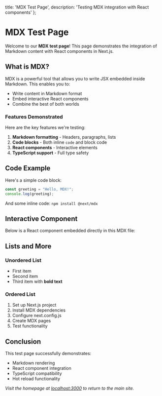 
  title: 'MDX Test Page',
  description: 'Testing MDX integration with React components'
};

<div className="container">

# MDX Test Page

Welcome to our **MDX test page**! This page demonstrates the integration of Markdown content with React components in Next.js.

## What is MDX?

MDX is a powerful tool that allows you to write JSX embedded inside Markdown. This enables you to:

- Write content in Markdown format
- Embed interactive React components
- Combine the best of both worlds

### Features Demonstrated

Here are the key features we're testing:

1. **Markdown formatting** - Headers, paragraphs, lists
2. **Code blocks** - Both inline `code` and block code
3. **React components** - Interactive elements
4. **TypeScript support** - Full type safety

## Code Example

Here's a simple code block:

```javascript
const greeting = "Hello, MDX!";
console.log(greeting);
```

And some inline code: `npm install @next/mdx`

## Interactive Component

Below is a React component embedded directly in this MDX file:

<TestComponent />

## Lists and More

### Unordered List
- First item
- Second item
- Third item with **bold text**

### Ordered List
1. Set up Next.js project
2. Install MDX dependencies
3. Configure next.config.js
4. Create MDX pages
5. Test functionality

## Conclusion

This test page successfully demonstrates:
- Markdown rendering
- React component integration
- TypeScript compatibility
- Hot reload functionality

*Visit the homepage at [localhost:3000](http://localhost:3000) to return to the main site.*

</div>